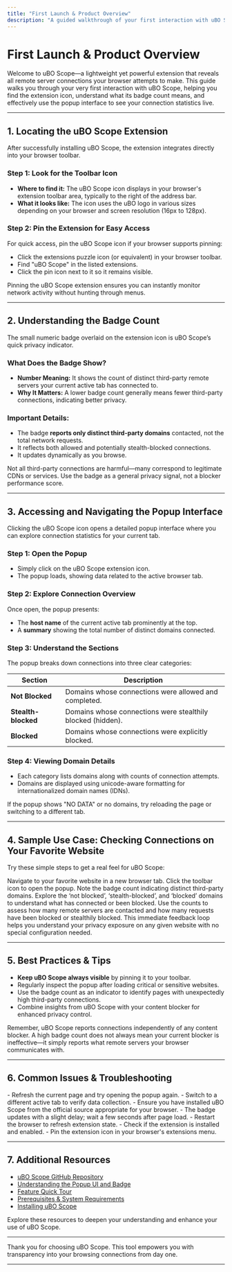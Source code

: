 ```yaml
---
title: "First Launch & Product Overview"
description: "A guided walkthrough of your first interaction with uBO Scope. Learn how to locate the extension, interpret the badge count, and access the popup interface to see your connection statistics in action."
---
```


# First Launch & Product Overview

Welcome to uBO Scope—a lightweight yet powerful extension that reveals all remote server connections your browser attempts to make. This guide walks you through your very first interaction with uBO Scope, helping you find the extension icon, understand what its badge count means, and effectively use the popup interface to see your connection statistics live.

---

## 1. Locating the uBO Scope Extension

After successfully installing uBO Scope, the extension integrates directly into your browser toolbar.

### Step 1: Look for the Toolbar Icon

- **Where to find it:** The uBO Scope icon displays in your browser's extension toolbar area, typically to the right of the address bar.
- **What it looks like:** The icon uses the uBO logo in various sizes depending on your browser and screen resolution (16px to 128px).

### Step 2: Pin the Extension for Easy Access

For quick access, pin the uBO Scope icon if your browser supports pinning:

- Click the extensions puzzle icon (or equivalent) in your browser toolbar.
- Find "uBO Scope" in the listed extensions.
- Click the pin icon next to it so it remains visible.

<Tip>
Pinning the uBO Scope extension ensures you can instantly monitor network activity without hunting through menus.
</Tip>

---

## 2. Understanding the Badge Count

The small numeric badge overlaid on the extension icon is uBO Scope’s quick privacy indicator.

### What Does the Badge Show?

- **Number Meaning:** It shows the count of distinct third-party remote servers your current active tab has connected to.
- **Why It Matters:** A lower badge count generally means fewer third-party connections, indicating better privacy.

### Important Details:

- The badge **reports only distinct third-party domains** contacted, not the total network requests.
- It reflects both allowed and potentially stealth-blocked connections.
- It updates dynamically as you browse.

<Note>
Not all third-party connections are harmful—many correspond to legitimate CDNs or services. Use the badge as a general privacy signal, not a blocker performance score.
</Note>

---

## 3. Accessing and Navigating the Popup Interface

Clicking the uBO Scope icon opens a detailed popup interface where you can explore connection statistics for your current tab.

### Step 1: Open the Popup

- Simply click on the uBO Scope extension icon.
- The popup loads, showing data related to the active browser tab.

### Step 2: Explore Connection Overview

Once open, the popup presents:

- The **host name** of the current active tab prominently at the top.
- A **summary** showing the total number of distinct domains connected.

### Step 3: Understand the Sections

The popup breaks down connections into three clear categories:

| Section         | Description                                                  |
|-----------------|--------------------------------------------------------------|
| **Not Blocked** | Domains whose connections were allowed and completed.       |
| **Stealth-blocked** | Domains whose connections were stealthily blocked (hidden). |
| **Blocked**     | Domains whose connections were explicitly blocked.          |

### Step 4: Viewing Domain Details

- Each category lists domains along with counts of connection attempts.
- Domains are displayed using unicode-aware formatting for internationalized domain names (IDNs).

<Check>
If the popup shows "NO DATA" or no domains, try reloading the page or switching to a different tab.
</Check>

---

## 4. Sample Use Case: Checking Connections on Your Favorite Website

Try these simple steps to get a real feel for uBO Scope:

<Steps>
<Step title="Open a website">Navigate to your favorite website in a new browser tab.</Step>
<Step title="Click the uBO Scope icon">Click the toolbar icon to open the popup.</Step>
<Step title="Read the badge number">Note the badge count indicating distinct third-party domains.</Step>
<Step title="Review the popup sections">Explore the ‘not blocked’, ‘stealth-blocked’, and ‘blocked’ domains to understand what has connected or been blocked.</Step>
<Step title="Interpret results">Use the counts to assess how many remote servers are contacted and how many requests have been blocked or stealthily blocked.</Step>
</Steps>

<Tip>
This immediate feedback loop helps you understand your privacy exposure on any given website with no special configuration needed.
</Tip>

---

## 5. Best Practices & Tips

- **Keep uBO Scope always visible** by pinning it to your toolbar.
- Regularly inspect the popup after loading critical or sensitive websites.
- Use the badge count as an indicator to identify pages with unexpectedly high third-party connections.
- Combine insights from uBO Scope with your content blocker for enhanced privacy control.

<Warning>
Remember, uBO Scope reports connections independently of any content blocker. A high badge count does not always mean your current blocker is ineffective—it simply reports what remote servers your browser communicates with.
</Warning>

---

## 6. Common Issues & Troubleshooting

<AccordionGroup title="Troubleshooting uBO Scope Popup">
<Accordion title="Popup shows NO DATA or is empty">
- Refresh the current page and try opening the popup again.
- Switch to a different active tab to verify data collection.
- Ensure you have installed uBO Scope from the official source appropriate for your browser.
</Accordion>
<Accordion title="Badge count doesn't update">
- The badge updates with a slight delay; wait a few seconds after page load.
- Restart the browser to refresh extension state.
</Accordion>
<Accordion title="Extension icon not visible">
- Check if the extension is installed and enabled.
- Pin the extension icon in your browser's extensions menu.
</Accordion>
</AccordionGroup>

---

## 7. Additional Resources

- [uBO Scope GitHub Repository](https://github.com/gorhill/uBO-Scope)
- [Understanding the Popup UI and Badge](../guides/getting-started/understanding-the-popup)
- [Feature Quick Tour](../../overview/architecture-features-overview/feature-quick-tour)
- [Prerequisites & System Requirements](../quick-setup/prerequisites-system-requirements)
- [Installing uBO Scope](../quick-setup/installing-extension)

Explore these resources to deepen your understanding and enhance your use of uBO Scope.

---

Thank you for choosing uBO Scope. This tool empowers you with transparency into your browsing connections from day one.

---

<Source url="https://github.com/gorhill/uBO-Scope" />